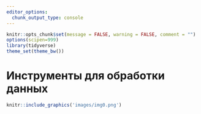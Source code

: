 ```yaml
---
editor_options: 
  chunk_output_type: console
---
```


```r
knitr::opts_chunk$set(message = FALSE, warning = FALSE, comment = "")
options(scipen=999)
library(tidyverse)
theme_set(theme_bw())
```

# Инструменты для обработки данных

```r
knitr::include_graphics('images/img0.png')
```
